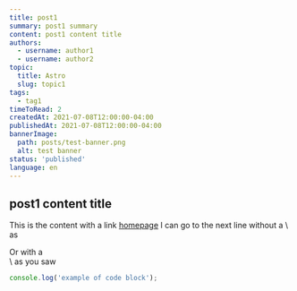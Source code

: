 ```yaml
---
title: post1
summary: post1 summary
content: post1 content title
authors:
  - username: author1
  - username: author2
topic:
  title: Astro
  slug: topic1
tags:
  - tag1
timeToRead: 2
createdAt: 2021-07-08T12:00:00-04:00
publishedAt: 2021-07-08T12:00:00-04:00
bannerImage:
  path: posts/test-banner.png
  alt: test banner
status: 'published'
language: en
---
```


## post1 content title

This is the content with a link [homepage](/)
I can go to the next line without a \ as

Or with a\
\ as you saw

```ts
console.log('example of code block');
```
